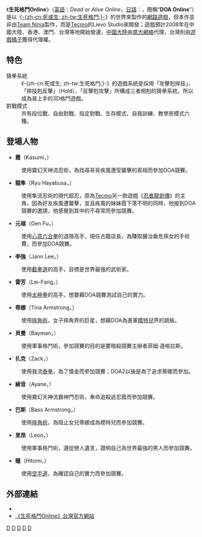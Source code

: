 {{noteTA
|G1=Games
|1=zh-cn:李剑; zh-tw:李強;
|2=zh-cn:雷芳; zh-tw:麗鳳;
|3=zh-cn:贝曼; zh-tw:拜曼;
|4=zh-cn:玄福; zh-tw:玄風;
|5=zh-cn:运营; zh-tw:營運;
}}
{{Infobox VG
|title = 生死格鬥Online
|caption = 
| english = Dead or Alive Online
|developer = [[Lievo_Studio|Lievo Studio]]
|genre = [[格斗游戏|格斗]]
|modes = [[网络游戏|网络游戏]]
|platforms = [[Windows|Windows]]
}}
《'''生死格鬥Online'''》（[[英語|英語]]：''Dead or Alive Online''，[[日語|日語]]：{{lang|ja|デッド・オア・アライヴ Online}}，簡稱“'''DOA Online'''”）是以《[[生死格鬥|-{zh-cn:死或生; zh-tw:生死格鬥;}-]]》的世界來製作的[[網路遊戲|網路遊戲]]，但本作並非由[[Team_Ninja|Team Ninja]]製作，而是[[Tecmo|Tecmo]]的Lievo Studio來開發；遊戲預計2008年在中國大陸、香港、澳門、台灣等地開始營運，[[中國大陸|中國大陸]]由[[盛大網絡|盛大網絡]]代理，台灣則由[[遊戲橘子|遊戲橘子]]獲得代理權。

== 特色 ==
;猜拳系統
: 《-{zh-cn:死或生; zh-tw:生死格鬥;}-》的遊戲系統是採用「攻擊剋摔技」、「摔技剋反擊」（Hold）、「反擊剋攻擊」所構成三者相剋的猜拳系統，所以成為易上手的3D格鬥遊戲。
;對戰模式
:共有段位戰、自由對戰、指定對戰、生存模式、自我訓練、教學房模式六種。

== 登場人物 ==
*'''霞'''（Kasumi，{{lang|ja|かすみ}}）
:使用霧幻天神流忍術，為找尋哥哥疾風遭受襲擊的真相而參加DOA競賽。
*'''龍隼'''（Ryu Hayabusa，{{lang|ja|リュウ・ハヤブサ}}）
:使用隼流忍術的現代超忍，原為[[Tecmo|Tecmo]]另一款遊戲《[[忍者龍劍傳|忍者龍劍傳]]》的主角，因為好友疾風遭襲擊，並且疾風的妹妹霞下落不明的同時，他接到DOA競賽的邀請，他感覺到其中的不尋常而參加競賽。
*'''元福'''（Gen Fu，{{lang|ja|ゲン・フー}}）
:使用[[心意六合拳|心意六合拳]]的退隱高手，現任古籍店長，為賺取醫治垂危孫女的手術費，而參加DOA競賽。
*'''李強'''（Jann Lee，{{lang|ja|ジャン・リー}}）
:使用[[截拳道|截拳道]]的高手，目標是世界最強的武術家。
*'''雷芳'''（Lei-Fang，{{lang|ja|レイ・ファン}}）
:使用[[太極拳|太極拳]]的高手，想要藉DOA競賽測試自己的實力。
*'''蒂娜'''（Tina Armstrong，{{lang|ja|ティナ・アームストロング}}）
:使用[[摔角術|摔角術]]，女子摔角界的巨星，想藉DOA為進軍[[模特兒|模特兒]]界的跳板。
*'''貝曼'''（Bayman，{{lang|ja|バイマン}}）
:使用軍事格鬥術，參加競賽的目的是要暗殺競賽主辦者菲姆·道格拉斯。
*'''扎克'''（Zack，{{lang|ja|ザック}}）
:使用我流[[泰拳|泰拳]]，為了獎金而參加競賽；DOA2以後是為了追求蒂娜而參加。
*'''綾音'''（Ayane，{{lang|ja|あやね}}）
:使用霧幻天神流霸神門忍術，奉命追殺逃忍霞而參加競賽。
*'''巴斯'''（Bass Armstrong，{{lang|ja|バース・アームストロング}}）
:使用[[摔角術|摔角術]]，為阻止女兒蒂娜成為模特兒而參加競賽。
*'''里昂'''（Leon，{{lang|ja|レオン}}）
:使用軍事格鬥術，遵從戀人遺言，證明自己為世界最強的男人而參加競賽。
*'''瞳'''（Hitomi，{{lang|ja|ヒトミ}}）
:使用[[空手道|空手道]]，為確認自己的實力而參加競賽。

== 外部連結 ==
* {{cite web|url=http://doa.sdo.com/ |title=《生死格鬥Online》中國大陸官方網站 |archiveurl=https://web.archive.org/web/20091212194348/http://doa.sdo.com/web3/homing/default.htm |archivedate=2009-12-12 }}
* [http://doa.hehagame.com/ 《生死格鬥Online》台灣官方網站] {{Wayback|url=http://doa.hehagame.com/ |date=20210116200543 }}

{{死或生系列}}

[[Category:2008年电子游戏|D]]
[[Category:死或生系列电子游戏|O]]
[[Category:格鬥遊戲|D]]
[[Category:大型多人線上格鬥遊戲|D]]
[[Category:Windows游戏|D]]